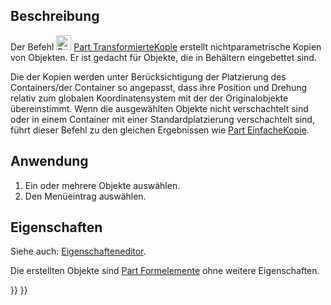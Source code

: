 <languages/>

{{Docnav
|[[Part_SimpleCopy/de|Part_EinfacheKopie]]
|[[Part_ElementCopy/de|Part_ElementKopie]]
|[[Part_Workbench|Part Modul]]
|IconL=Part_SimpleCopy.svg
|IconR=Part_ElementCopy.svg
|IconC=Workbench_Part.svg
}}

{{GuiCommand/de
|Name=Part TransformedCopy
|Name/de=Part TransformierteKopie
|MenuLocation=Part → Kopie erstellen → Transformierte Kopie erstellen
|Workbenches=[[Part Workbench/de|Part]]
|Version=0.19
|Siehe auch=[[Part_SimpleCopy/de|Part_EinfacheKopie]]
}}

<span id="Description"></span>
==Beschreibung==

Der Befehl [[Image:Part_TransformedCopy.svg|24px]] [[Part_TransformedCopy/de|Part TransformierteKopie]] erstellt nichtparametrische Kopien von Objekten. Er ist gedacht für Objekte, die in Behältern eingebettet sind.

Die {{PropertyData|Placement}} der Kopien werden unter Berücksichtigung der Platzierung des Containers/der Container so angepasst, dass ihre Position und Drehung relativ zum globalen Koordinatensystem mit der der Originalobjekte übereinstimmt. Wenn die ausgewählten Objekte nicht verschachtelt sind oder in einem Container mit einer Standardplatzierung verschachtelt sind, führt dieser Befehl zu den gleichen Ergebnissen wie [[Part_SimpleCopy/de|Part EinfacheKopie]].

<span id="Usage"></span>
==Anwendung==

# Ein oder mehrere Objekte auswählen.
# Den Menüeintrag {{MenuCommand|Part → Kopie erstellen → [[Image:Part_TransformedCopy.svg|16px]] [[Part_TransformedCopy/de|Transformierte Kopie erstellen]]}} auswählen.

<span id="Properties"></span>
==Eigenschaften==

Siehe auch: [[Property_editor/de|Eigenschafteneditor]].

Die erstellten Objekte sind [[Part_Feature/de|Part Formelemente]] ohne weitere Eigenschaften.


{{Docnav/de
|[[Part_SimpleCopy/de|Part_EinfacheKopie]]
|[[Part_ElementCopy/de|Part_ElementKopie]]
|[[Part_Workbench/de|Part Modul]]
|IconL=Part_SimpleCopy.svg
|IconR=Part_ElementCopy.svg
|IconC=Workbench_Part.svg
}}

{{Part_Tools_navi{{#translation:}}}}
{{Userdocnavi{{#translation:}}}}